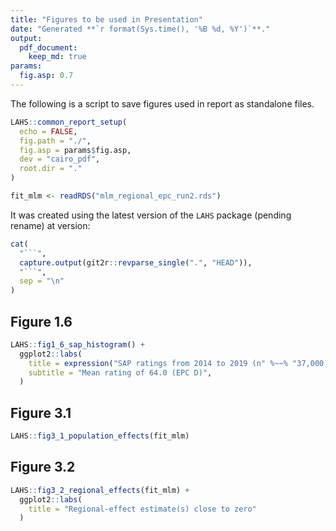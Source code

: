 ```yaml
---
title: "Figures to be used in Presentation"
date: "Generated **`r format(Sys.time(), '%B %d, %Y')`**."
output: 
  pdf_document:
    keep_md: true
params:
  fig.asp: 0.7
---
```


The following is a script to save figures used in report as standalone files.

```r
LAHS::common_report_setup(
  echo = FALSE,
  fig.path = "./",
  fig.asp = params$fig.asp,
  dev = "cairo_pdf",
  root.dir = "."
)
```

```r
fit_mlm <- readRDS("mlm_regional_epc_run2.rds")
```


It was created using the latest version of the `LAHS` package (pending rename)
at version:

```r
cat(
  "```",
  capture.output(git2r::revparse_single(".", "HEAD")),
  "```",
  sep = "\n"
)
```

## Figure 1.6

```r
LAHS::fig1_6_sap_histogram() +
  ggplot2::labs(
    title = expression("SAP ratings from 2014 to 2019 (n" %~~% "37,000)"),
    subtitle = "Mean rating of 64.0 (EPC D)",
  )
```

## Figure 3.1

```r
LAHS::fig3_1_population_effects(fit_mlm)
```

## Figure 3.2

```r
LAHS::fig3_2_regional_effects(fit_mlm) +
  ggplot2::labs(
    title = "Regional-effect estimate(s) close to zero"
  )
```


